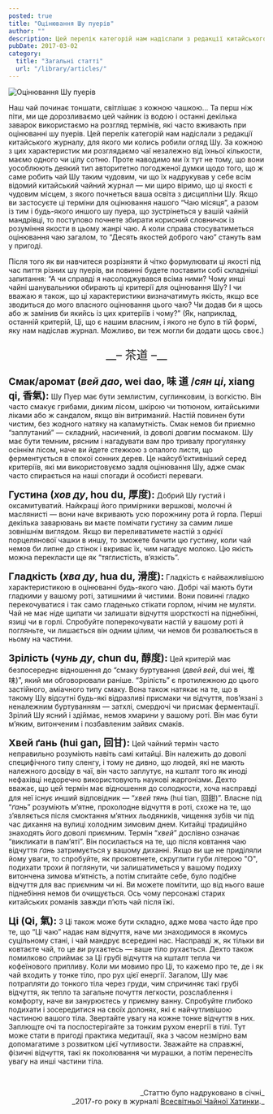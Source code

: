 ```yaml
---
posted: true
title: "Оцінювання Шу пуерів"
author: ""
description: Цей перелік категорій нам надіслали з редакції китайського журналу, для якого ми колись робили огляд Шу.
pubDate: 2017-03-02
category: 
  title: "Загальні статті"
  url: "/library/articles/"
---
```


<Image class="align-center" src={Image1} alt="Оцінювання Шу пуерів" />

Наш чай починає тоншати, світлішає з кожною чашкою... Та перш ніж піти, ми ще дорозливаємо цей чайник із водою і останні декілька заварок використаємо на розгляд термінів, які часто вживають при оцінюванні шу пуерів. Цей перелік категорій нам надіслали з редакції китайського журналу, для якого ми колись робили огляд Шу. За кожною з цих характеристик ми розглядаємо чаї незалежно від їхньої кількости, маємо одного чи цілу сотню. Проте наводимо ми їх тут не тому, що вони уособлюють деякий тип авторитетно погодженої думки щодо того, що ж саме робить чай Шу таким чудовим, чи що їх надрукував у себе всім відомий китайський чайний журнал — ми щиро віримо, що ці якості є чудовим місцем, з якого почнеться ваша освіта з дисципліни Шу. Якщо ви застосуєте ці терміни для оцінювання нашого “Чаю місяця”, а разом із тим і будь-якого иншого шу пуера, що зустрінеться у вашій чайній мандрівці, то поступово почнете збирати корисний словничок із розуміння якости в цьому жанрі чаю. А коли справа стосуватиметься оцінювання чаю загалом, то “Десять якостей доброго чаю” стануть вам у пригоді.

Після того як ви навчитеся розрізняти й чітко формулювати ці якості під час пиття різних шу пуерів, ви повинні будете поставити собі складніші запитання: “А чи справді я насолоджувався всіма ними? Чому инші чайні шанувальники обирають ці критерії для оцінювання Шу? І чи вважаю я також, що ці характеристики визначатимуть якість, якщо все зводиться до мого власного оцінювання цього чаю? Чи додав би я щось або ж замінив би якийсь із цих критеріїв і чому?” (Як, наприклад, останній критерій, Ці, що є нашим власним, і якого не було в тій формі, яку нам надіслав журнал. Можливо, ви теж могли би додати щось своє.)

<p align="center" style="font-size: 1.4rem;">__– 茶道 –__</p>

<span style="font-size: 1.2rem;">**Смак/аромат (_вей дао_, wei dao, 味 道 /_сян ці_, xiang qi, 香氣):**</span> Шу Пуер має бути землистим, суглинковим, із вогкістю. Він часто смакує грибами, диким лісом, шкірою чи тютюном, китайськими ліками або ж сандалом, якщо він витриманий. Настій повинен бути чистим, без жодного натяку на каламутність. Смак немов би приємно “заплутаний” — складний, насичений, із доволі довгим посмаком. Шу має бути темним, рясним і нагадувати вам про тривалу прогулянку осіннім лісом, наче ви йдете стежкою з опалого листя, що ферментується в спокої сонних дерев. Це найсуб’єктивніший серед критеріїв, які ми використовуємо задля оцінювання Шу, адже смак часто спирається на наші спогади й особисті переваги.

<span style="font-size: 1.2rem;">**Густина (_хов ду_, hou du, 厚度):**</span> Добрий Шу густий і оксамитуватий. Найкращі його примірники вершкові, молочні й маслянисті — вони наче вкривають усю порожнину рота й горла. Перші декілька заварювань ви маєте помічати густину за самим лише зовнішнім виглядом. Якщо ви переливатимете настій з однієї порцелянової чашки в иншу, то зможете бачити цю густину, коли чай немов би липне до стінок і вкриває їх, чим нагадує молоко. Цю якість можна перекласти ще як “тяглистість, в’язкість”.

<span style="font-size: 1.2rem;">**Гладкість (_хва ду_, hua du, 滑度):**</span> Гладкість є найважливішою характеристикою в оцінюванні будь-якого чаю. Добрі чаї мають бути гладкими у вашому роті, затишними й чистими. Вони повинні гладко перекочуватися і так само гладенько стікати горлом, нічим не муляти. Чай не має ніде щипати чи залишати відчуття шорсткості на піднебінні, язиці чи в горлі. Спробуйте поперекочувати настій у вашому роті й погляньте, чи лишається він одним цілим, чи немов би розвалюється в ньому на частини.

<span style="font-size: 1.2rem;">**Зрілість (_чунь ду_, chun du, 醇度):**</span> Цей критерій має безпосереднє відношення до “смаку буртування (_двей вей_, dui wei, 堆味)”, який ми обговорювали раніше. “Зрілість” є протилежною до цього застійного, аміачного типу смаку. Вона також натякає на те, що в такому Шу відсутні будь-які відразливі присмаки чи відчуття, пов’язані з неналежним буртуванням — затхлі, смердючі чи присмак ферментації. Зрілий Шу ясний і здіймає, немов хмарини у вашому роті. Він має бути м’яким, витонченим і позбавленим зайвих смаків.

<span style="font-size: 1.2rem;">**Хвей ґань (hui gan, 回甘):**</span> Цей чайний термін часто неправильно розуміють навіть самі китайці. Він належить до доволі специфічного типу сленгу, і тому не дивно, що людей, які не мають належного досвіду в чаї, він часто заплутує, на кшталт того як иноді нефахівці недоречно використовують наукові жаргонізми. Дехто вважає, що цей термін має відношення до солодкости, хоча насправді для неї існує инший відповідник — “_хвей тянь_ (hui tian, 回甜)”. Власне під “_ґань_” розуміють м’ятне, прохолодне відчуття в роті, схоже на те, що з’являється після смоктання м’ятних льодяників, чищення зубів чи під час дихання на вулиці холодним зимовим днем. Китайці традиційно знаходять його доволі приємним. Термін “_хвей_” дослівно означає “викликати в пам’яті”. Він посилається на те, що після ковтання чаю відчуття _ґань_ затримується у вашому диханні. Якщо ви ще не приділяли йому уваги, то спробуйте, як проковтнете, скруглити губи літерою "О", подихати трохи й поглянути, чи залишатиметься у вашому подиху витончена зимова м’ятність, а потім спитайте себе, було подібне відчуття для вас приємним чи ні. Ви можете помітити, що від нього ваше піднебіння немов би очищується. Ось чому персонажі старих китайських романів завжди п’ють чай після їжі.

<span style="font-size: 1.2rem;">**Ці (Qi, 氣):**</span> З Ці також може бути складно, адже мова часто йде про те, що “Ці чаю” надає нам відчуття, наче ми знаходимося в якомусь суцільному стані, і чай мандрує всередині нас. Насправді ж, як тільки ви ковтаєте чай, то це _ви_ рухаєтесь — ваше тіло рухається. Дехто також помилково сприймає за Ці грубі відчуття на кшталт тепла чи кофеїнового припливу. Коли ми мовимо про Ці, то кажемо про те, де і як чай входить у тонке тіло, про рух цієї енергії. Загалом, Шу має потрапляти до тонкого тіла через груди, чим спричиняє такі грубі відчуття, як тепло та загальне почуття легкости, розслаблення і комфорту, наче ви занурюєтесь у приємну ванну. Спробуйте глибоко подихати і зосередитися на своїх долонях, які є найчутливішою частиною вашого тіла. Звертайте увагу на кожне тонке відчуття в них. Заплющте очі та поспостерігайте за тонким рухом енергії в тілі. Тут може стати в пригоді практика медитації, яка з часом незмірно вам допомагатиме з розвитком цієї чутливости. Зважайте на справжні, фізичні відчуття, такі як поколювання чи мурашки, а потім перенесіть увагу на инші частини тіла.

<p>&nbsp;</p>
<p align="right" style="font-size: 0.9rem;">_Статтю було надруковано в січні_<br />_2017-го року в журналі <a title="Всесвітня Чайна Хатинка" href="http://www.globalteahut.org/" target="_blank" rel="noopener noreferrer">Всесвітньої Чайної Хатинки</a>._</p>